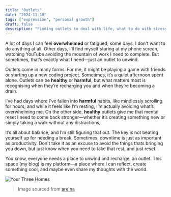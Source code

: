 ```yaml
---
title: "Outlets"
date: "2024-11-10"
tags: ["expression", "personal growth"]
draft: false
description: "Finding outlets to deal with life, what to do with stress and healthy ways to cope."
---
```

A lot of days I can feel **overwhelmed** or fatigued; some days, I don't want to do anything at all. Other days, I’ll find myself staring at my phone screen, watching YouTube avoiding the mountain of work I need to complete. But sometimes, that’s exactly what I need—just an outlet to unwind.

Outlets come in many forms. For me, it might be playing a game with friends or starting up a new coding project. Sometimes, it’s a quiet afternoon spent alone. Outlets can be **healthy** or **harmful**, but what matters most is recognising when they’re recharging you and when they’re becoming a drain.

I’ve had days where I’ve fallen into **harmful** habits, like mindlessly scrolling for hours, and while it feels like I’m resting, I’m actually avoiding what’s overwhelming me. On the other side, **healthy** outlets give me that mental reset I need to come back stronger—whether it’s creating something new or simply taking a walk without any distractions, 

It’s all about balance, and I’m still figuring that out. The key is not beating yourself up for needing a break. Sometimes, downtime is just as important as productivity. Don't take it as an excuse to avoid the things thats bringing you down, but just know when you need to take that rest, and just reset.

You know, everyone needs a place to unwind and recharge, an outlet. This space (my blog) is my platform—a place where I can reflect, create something cool, and maybe even share my thoughts with the world.

![Your Three Homes](https://www.zac.ong/blog/your-three-homes.png)

> Image sourced from [are.na](https://www.are.na/block/29253505)

